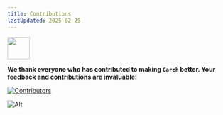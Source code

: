 ```yaml
---
title: Contributions 
lastUpdated: 2025-02-25
---
```


<img src="https://cdn-icons-png.flaticon.com/128/4587/4587595.png" width="50" />

**We thank everyone who has contributed to making `Carch` better. Your feedback and contributions are invaluable!**

[![Contributors](https://contrib.rocks/image?repo=harilvfs/carch)](https://github.com/harilvfs/carch/graphs/contributors)

![Alt](https://repobeats.axiom.co/api/embed/4d5c2488d768e7beee43c843c179917fe2a2bca1.svg)

